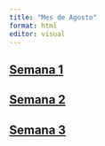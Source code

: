 ```yaml
---
title: "Mes de Agosto"
format: html
editor: visual
---
```


## [Semana 1](Semana_1_mes_2.qmd)
## [Semana 2](Semana_2_mes_2.qmd)
## [Semana 3](Semana_3_mes_2.qmd)